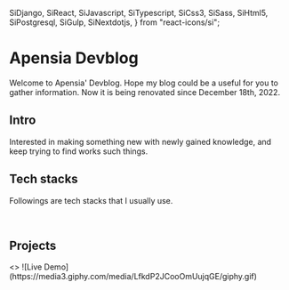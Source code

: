   SiDjango,
  SiReact,
  SiJavascript,
  SiTypescript,
  SiCss3,
  SiSass,
  SiHtml5,
  SiPostgresql,
  SiGulp,
  SiNextdotjs,
} from "react-icons/si";

# Apensia Devblog

Welcome to Apensia' Devblog. Hope my blog could be a useful for you to gather information.
Now it is being renovated since December 18th, 2022.

## Intro

Interested in making something new with newly gained knowledge, and keep trying to find works such things.

## Tech stacks

Followings are tech stacks that I usually use.

<br />

<center>
  <div className="tech-grid">
    <span>
      <SiHtml5 />
    </span>
    <span>
      <SiCss3 />
    </span>
    <span>
      <SiJavascript />
    </span>
    <span>
      <SiTypescript />
    </span>
    <span>
      <SiSass />
    </span>
    <span>
      <SiReact />
    </span>
    <span>
      <SiNextdotjs />
    </span>
    <span>
      <SiPostgresql />
    </span>
    <span>
      <SiDjango />
    </span>
    <span>
      <SiGulp />
    </span>
  </div>
</center>

## Projects

<Cards num={2}>
  <Card image arrow title="gulp-static" href="/">
    <>
      ![Live Demo](https://media3.giphy.com/media/LfkdP2JCooOmUujqGE/giphy.gif)
    </>
  </Card>
</Cards>
